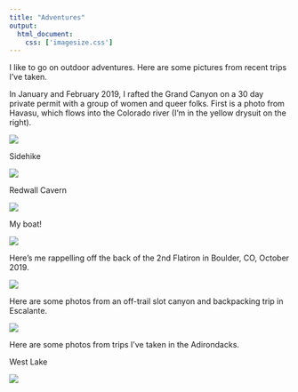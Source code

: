 ```yaml
---
title: "Adventures"
output: 
  html_document:
    css: ['imagesize.css']
---
```

I like to go on outdoor adventures. Here are some pictures from recent trips I've taken.

In January and February 2019, I rafted the Grand Canyon on a 30 day private permit with a group of women and queer folks.
First is a photo from Havasu, which flows into the Colorado river (I'm in the yellow drysuit on the right).

![](~/phoebekoenig.github.io/photos for site/havasu.jpeg)

Sidehike

![](~/phoebekoenig.github.io/photos for site/pano.jpg)

Redwall Cavern

![](~/phoebekoenig.github.io/photos for site/redwallcavern.jpeg)


My boat!

![](~/phoebekoenig.github.io/photos for site/onaboat.jpeg)




Here's me rappelling off the back of the 2nd Flatiron in Boulder, CO, October 2019. 

![](~/phoebekoenig.github.io/photos for site/flatiron.jpg)

Here are some photos from an off-trail slot canyon and backpacking trip in Escalante.

![](~/phoebekoenig.github.io/photos for site/escalante.JPG)


Here are some photos from trips I've taken in the Adirondacks.

West Lake

![](~/phoebekoenig.github.io/photos for site/westlake)

